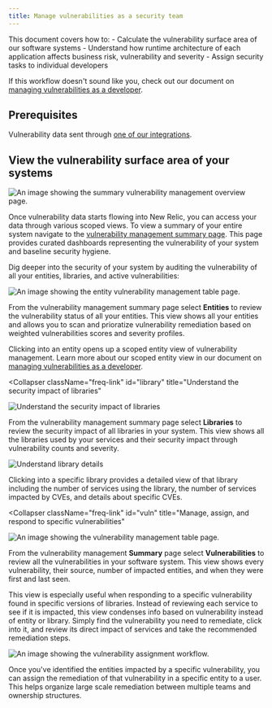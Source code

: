 ```yaml
---
title: Manage vulnerabilities as a security team
---
```








This document covers how to: 
    - Calculate the vulnerability surface area of our software systems
    - Understand how runtime architecture of each application affects business risk, vulnerability and severity
    - Assign security tasks to individual developers

If this workflow doesn't sound like you, check out our document on [managing vulnerabilities as a developer](/docs/vulnerability-management/dev-workflow).

## Prerequisites

Vulnerability data sent through [one of our integrations](/docs/vulnerability-management/integrations/overview).

## View the vulnerability surface area of your systems

<img
  title="Vulnerability management overview"
  alt="An image showing the summary vulnerability management overview page."
  src={vmOverview}
/>

Once vulnerability data starts flowing into New Relic, you can access your data through various scoped views. To view a summary of your entire system navigate to the [vulnerability management summary page](https://one.newrelic.com/vulnerability-management). This page provides curated dashboards representing the vulnerability of your system and baseline security hygiene. 

Dig deeper into the security of your system by auditing the vulnerability of all your entities, libraries, and active vulnerabilities:

<CollapserGroup>
  <Collapser
    className="freq-link"
    id="entity"
    title="Manage vulnerabilities for all your entities"
  >

<img
  title="Vulnerability management overview"
  alt="An image showing the entity vulnerability management table page."
  src={vmEntitySec}
/>

From the vulnerability management summary page select **Entities** to review the vulnerability status of all your entities. This view shows all your entities and allows you to scan and prioratize vulnerability remediation based on weighted vulnerabilities scores and severity profiles.

Clicking into an entity opens up a scoped entity view of vulnerability management. Learn more about our scoped entity view in our document on [managing vulnerabilities as a developer](/docs/vulnerability-management/dev-workflow).
  </Collapser>

  <Collapser
    className="freq-link"
    id="library"
    title="Understand the security impact of libraries"
  >

<img
  title="Vulnerability library overview"
  alt="Understand the security impact of libraries"
  src={vmLibraries}
/>

From the vulnerability management summary page select **Libraries** to review the security impact of all libraries in your system. This view shows all the libraries used by your services and their security impact through vulnerability counts and severity. 

<img
  title="Vulnerability library details"
  alt="Understand library details"
  src={vmLibDetails}
/>

Clicking into a specific library provides a detailed view of that library including the number of services using the library, the number of services impacted by  CVEs, and details about specific CVEs.
  </Collapser>

<Collapser
    className="freq-link"
    id="vuln"
    title="Manage, assign, and respond to specific vulnerabilities"
  >

<img
  title="Vulnerability overview"
  alt="An image showing the vulnerability management table page."
  src={vmVulnTab}
/>

From the vulnerability management **Summary** page select **Vulnerabilities** to review all the vulnerabilities in your software system. This view shows every vulnerability, their source, number of impacted entities, and when they were first and last seen. 

This view is especially useful when responding to a specific vulnerability found in specific versions of libraries. Instead of reviewing each service to see if it is impacted, this view condenses info based on vulnerability instead of entity or library. Simply find the vulnerability you need to remediate, click into it, and review its direct impact of services and take the recommended remediation steps.

<img
  title="Vulnerability assignment"
  alt="An image showing the vulnerability assignment workflow."
  src={vmAssign}
/>

Once you've identified the entities impacted by a specific vulnerability, you can assign the remediation of that vulnerability in a specific entity to a user. This helps organize large scale remediation between multiple teams and ownership structures. 

  </Collapser>
</CollapserGroup>

